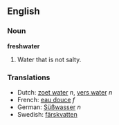 ==English==

===Noun===
'''freshwater'''

# Water that is not salty.

===Translations===
*Dutch: [[zoet water]] ''n'', [[vers water]] ''n''
*French: [[eau douce]] ''f''
*German: [[Süßwasser]] ''n''
*Swedish: [[färskvatten]]